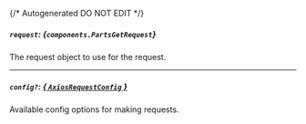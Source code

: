 {/* Autogenerated DO NOT EDIT  */}

##### `request`: *{`components.PartsGetRequest`}*
The request object to use for the request.
<Collapsible openLabel={Labels.showProperties} closeLabel={Labels.hideProperties}>
    <PartsGetRequest/>
</Collapsible>

---
##### `config?`: [*{ `AxiosRequestConfig` }*](https://axios-http.com/docs/req_config)
Available config options for making requests.


